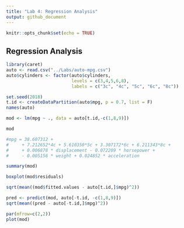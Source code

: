 ```yaml
---
title: "Lab 4: Regression Analysis"
output: github_document
---
```


```r
knitr::opts_chunk$set(echo = TRUE)
```

## Regression Analysis

```r
library(caret)
auto <- read.csv("../Labs/auto-mpg.csv")
auto$cylinders <- factor(auto$cylinders,
                         levels = c(3,4,5,6,8),
                         labels = c("3c", "4c", "5c", "6c", "8c"))

set.seed(2018)
t.id <- createDataPartition(auto$mpg, p = 0.7, list = F)
names(auto)

mod <- lm(mpg ~ ., data = auto[t.id,-c(1,8,9)])

mod

#mpg = 38.607312 +
#     + 7.212652*4c + 5.610350*5c + 3.307172*6c + 6.211343*8c +
#     + 0.006878 * displacement - 0.072209 * horsepower +
#     - 0.005156 * weight + 0.024852 * acceleration

summary(mod)

boxplot(mod$residuals)

sqrt(mean((mod$fitted.values - auto[t.id,]$mpg)^2))

pred <- predict(mod, auto[-t.id, -c(1,8,9)])
sqrt(mean((pred - auto[-t.id,]$mpg)^2))

par(mfrow=c(2,2))
plot(mod)
```



